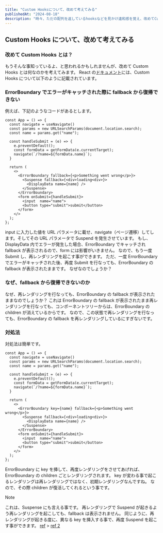 ```yaml
---
title: "Custom Hooksについて、改めて考えてみる"
publishedAt: "2024-08-18"
description: "時々、ただの配列を返しているhooksなどを見かけ違和感を覚え、改めてCustom Hooksとは何のかReactのドキュメントを眺めながら考える。"
---
```


## Custom Hooks について、改めて考えてみる

### 改めて Custom Hooks とは？

もうそんな事知っているよ、と思われるかもしれませんが、改めて Custom Hooks とは何なのかを考えてみます。
React の[ドキュメント](https://ja.react.dev/learn/reusing-logic-with-custom-hooks)には、Custom Hooks について以下のように記載されています。

### ErrorBoundary でエラーがキャッチされた際に fallback から復帰できない

例えば、下記のようなコードがあるとします。

```tsx
const App = () => {
  const navigate = useNavigate()
  const params = new URLSearchParams(document.location.search);
  const name = params.get("name");

  const handleSubmit = (e) => {
    e.preventDefault();
    const formData = getFormData(e.currentTarget);
    navigate(`/?name=${formData.name}`);
  }

  return (
    <>
      <ErrorBoundary fallback={<p>Something went wrong</p>}>
        <Suspense fallback={<div>loading<div>}>
          <DisplayData name={name} />
        </Suspense>
      </ErrorBoundary>
      <form onSubmit={handleSubmit}>
        <input  name="name">
        <button type="submit">submit</button>
      </form>
    </>
  );
};
```

input に入力した値を URL パラメータに載せ、navigate（ページ遷移）してします。そしてその URL パラメータで Suspend を発生させています。
もし、DisplayData 内でエラーが発生した場合、ErrorBoundary でキャッチされ fallback が表示されるので、form には影響がいきません。
なので、もう一度 Submit し、再レンダリングを起こす事ができます。
ただ、一度 ErrorBoundary でエラーがキャッチされた後、再度 Submit を行なっても、ErrorBoundary の fallback が表示されたままです。
なぜなのでしょうか？

### なぜ、fallback から復帰できないのか

なぜ、再レンダリングを行なっても、ErrorBoundary の fallback が表示されたままなのでしょうか？
これは ErrorBoundary の fallback が表示されたまま再レンダリングを行なっても、コンポーネントツリーからは、ErrorBoundary の children が消えているからです。
なので、この状態で再レンダリングを行なっても、ErrorBoundary の fallback を再レンダリングしているにすぎないです。

### 対処法

対処法は簡単です。

```tsx
const App = () => {
  const navigate = useNavigate()
  const params = new URLSearchParams(document.location.search);
  const name = params.get("name");

  const handleSubmit = (e) => {
    e.preventDefault();
    const formData = getFormData(e.currentTarget);
    navigate(`/?name=${formData.name}`);
  }

  return (
    <>
      <ErrorBoundary key={name} fallback={<p>Something went wrong</p>}>
        <Suspense fallback={<div>loading<div>}>
          <DisplayData name={name} />
        </Suspense>
      </ErrorBoundary>
      <form onSubmit={handleSubmit}>
        <input  name="name">
        <button type="submit">submit</button>
      </form>
    </>
  );
};
```

ErrorBoundary に key を挿して、再度レンダリングをさせてあげれば、ErrorBoundary の children ごとレンダリングされます。
key が変わる事で起こるレンダリングは再レンダリングではなく、初期レンダリングなんですね。
なので、その際 children が復活してくれるという事です。

> [!NOTE]
> これは、Suspense にも言える事です。
> 再レンダリングで Suspend が起きるよう再レンダリングを起こしても、fallback は表示されません。
> 同じように、再レンダリングが起きる度に、異なる key を挿入する事で、再度 Suspend を起こす事ができます。
> [ref](https://ja.react.dev/reference/react/Suspense#resetting-suspense-boundaries-on-navigation) > [ref 2](https://x.com/asidorenko_/status/1712523853207847241)
